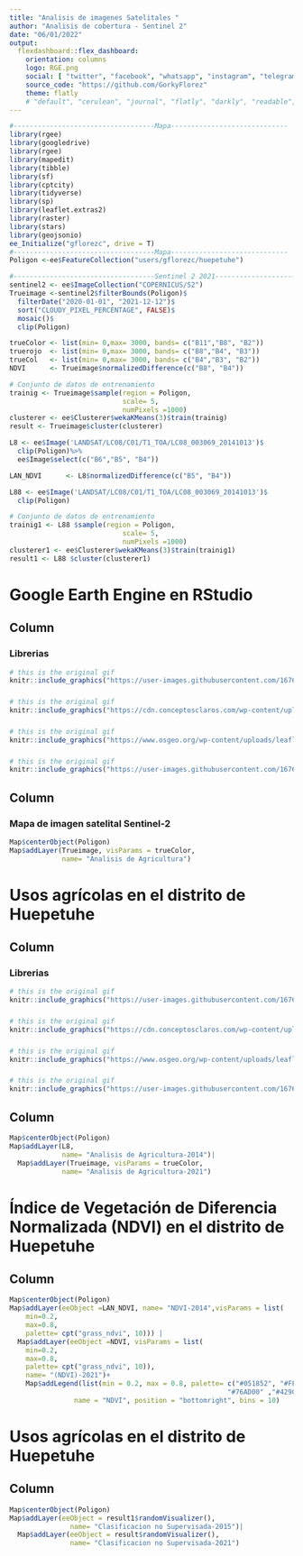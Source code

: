 ```yaml
---
title: "Analisis de imagenes Satelitales "
author: "Analisis de cobertura - Sentinel 2"
date: "06/01/2022"
output: 
  flexdashboard::flex_dashboard:
    orientation: columns
    logo: RGE.png
    social: [ "twitter", "facebook", "whatsapp", "instagram", "telegram", "linkedin", "pinterest" ]
    source_code: "https://github.com/GorkyFlorez"
    theme: flatly
    # "default", "cerulean", "journal", "flatly", "darkly", "readable", "spacelab", "united", "cosmo", "lumen", "paper", "sandstone", "simplex", "yeti"
---
```


```r
#-----------------------------------Mapa-----------------------------
library(rgee)
library(googledrive)
library(rgee)
library(mapedit)
library(tibble)
library(sf)
library(cptcity)
library(tidyverse)
library(sp)
library(leaflet.extras2)
library(raster)
library(stars)
library(geojsonio)
ee_Initialize("gflorezc", drive = T)
#-----------------------------------Mapa-----------------------------
Poligon <-ee$FeatureCollection("users/gflorezc/huepetuhe")

#-----------------------------------Sentinel 2 2021---------------------------
sentinel2 <- ee$ImageCollection("COPERNICUS/S2")
Trueimage <-sentinel2$filterBounds(Poligon)$ 
  filterDate("2020-01-01", "2021-12-12")$ 
  sort("CLOUDY_PIXEL_PERCENTAGE", FALSE)$
  mosaic()$
  clip(Poligon)

trueColor <- list(min= 0,max= 3000, bands= c("B11","B8", "B2"))
truerojo  <- list(min= 0,max= 3000, bands= c("B8","B4", "B3"))
trueCol   <- list(min= 0,max= 3000, bands= c("B4","B3", "B2"))
NDVI      <- Trueimage$normalizedDifference(c("B8", "B4"))

# Conjunto de datos de entrenamiento
trainig <- Trueimage$sample(region = Poligon,
                            scale= 5,
                            numPixels =1000)
clusterer <- ee$Clusterer$wekaKMeans(3)$train(trainig)
result <- Trueimage$cluster(clusterer)

L8 <- ee$Image('LANDSAT/LC08/C01/T1_TOA/LC08_003069_20141013')$
  clip(Poligon)%>% 
  ee$Image$select(c("B6","B5", "B4"))

LAN_NDVI      <- L8$normalizedDifference(c("B5", "B4"))

L88 <- ee$Image('LANDSAT/LC08/C01/T1_TOA/LC08_003069_20141013')$
  clip(Poligon)

# Conjunto de datos de entrenamiento
trainig1 <- L88 $sample(region = Poligon,
                            scale= 5,
                            numPixels =1000)
clusterer1 <- ee$Clusterer$wekaKMeans(3)$train(trainig1)
result1 <- L88 $cluster(clusterer1)

```
Google Earth Engine en RStudio
===================================== 

Column {data-width=100}
-----------------------------------------------------------------------

### Librerias 
```r
# this is the original gif
knitr::include_graphics("https://user-images.githubusercontent.com/16768318/118376965-5f7dca80-b5cb-11eb-9a82-47876680a3e6.png")
```

### 
```r
# this is the original gif
knitr::include_graphics("https://cdn.conceptosclaros.com/wp-content/uploads/2016/07/RStudio-Ball.png")
```

### 
```r
# this is the original gif
knitr::include_graphics("https://www.osgeo.org/wp-content/uploads/leaflet.png")
```

### 
```r
# this is the original gif
knitr::include_graphics("https://user-images.githubusercontent.com/16768318/118376968-63a9e800-b5cb-11eb-83e7-3f36299e17cb.png")
```

Column {data-width=850}
-----------------------------------------------------------------------
### Mapa de imagen satelital Sentinel-2  
```r
Map$centerObject(Poligon)   
Map$addLayer(Trueimage, visParams = trueColor,
             name= "Analisis de Agricultura")
```


Usos agrícolas en el distrito de Huepetuhe
===================================== 

Column {data-width=100}
-----------------------------------------------------------------------

### Librerias 
```r
# this is the original gif
knitr::include_graphics("https://user-images.githubusercontent.com/16768318/118376965-5f7dca80-b5cb-11eb-9a82-47876680a3e6.png")
```

### 
```r
# this is the original gif
knitr::include_graphics("https://cdn.conceptosclaros.com/wp-content/uploads/2016/07/RStudio-Ball.png")
```

### 
```r
# this is the original gif
knitr::include_graphics("https://www.osgeo.org/wp-content/uploads/leaflet.png")
```

### 
```r
# this is the original gif
knitr::include_graphics("https://user-images.githubusercontent.com/16768318/118376968-63a9e800-b5cb-11eb-83e7-3f36299e17cb.png")
```

Column {data-width=900}
-----------------------------------------------------------------------
```r
Map$centerObject(Poligon) 
Map$addLayer(L8,
             name= "Analisis de Agricultura-2014")|
  Map$addLayer(Trueimage, visParams = trueColor,
             name= "Analisis de Agricultura-2021") 
```

Índice de Vegetación de Diferencia Normalizada (NDVI) en el distrito de Huepetuhe
===================================== 

Column {data-width=900}
-----------------------------------------------------------------------
```r
Map$centerObject(Poligon) 
Map$addLayer(eeObject =LAN_NDVI, name= "NDVI-2014",visParams = list(
    min=0.2,
    max=0.8,
    palette= cpt("grass_ndvi", 10))) |
  Map$addLayer(eeObject =NDVI, visParams = list(
    min=0.2,
    max=0.8,
    palette= cpt("grass_ndvi", 10)),
    name= "(NDVI)-2021")+
    Map$addLegend(list(min = 0.2, max = 0.8, palette= c("#051852", "#FFFFFF" ,"#C7B59B", "#A8B255" ,"#A3C020",
                                                      "#76AD00" ,"#429001" ,"#006400" ,"#003B00" ,"#000000")), 
                name = "NDVI", position = "bottomright", bins = 10)
```

Usos agrícolas en el distrito de Huepetuhe
===================================== 

Column {data-width=900}
-----------------------------------------------------------------------
```r
Map$centerObject(Poligon)  
Map$addLayer(eeObject = result1$randomVisualizer(),
               name= "Clasificacion no Supervisada-2015")|
  Map$addLayer(eeObject = result$randomVisualizer(),
               name= "Clasificacion no Supervisada-2021")
```

